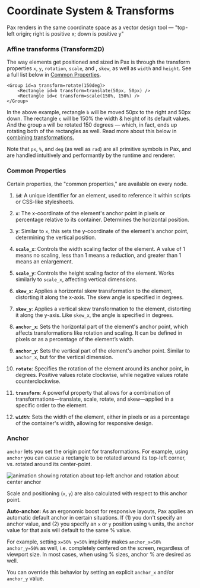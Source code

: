 # Coordinate System & Transforms

[//]: # (9732c66d1335615593249a6e623479a8:start)

Pax renders in the same coordinate space as a vector design tool — "top-left origin; right is positive x; down is positive y"


### Affine transforms (Transform2D)

The way elements get positioned and sized in Pax is through the transform properties `x`, `y`, `rotation`, `scale`, and , `skew`, as well as `width` and `height`.  See a full list below in [Common Properties](#common-properties).

```pax
<Group id=a transform=rotate(150deg)>
    <Rectangle id=b transform=translate(50px, 50px) />
    <Rectangle id=c transform=scale(150%, 150%) />
</Group>
```

In the above example, rectangle `b` will be moved 50px to the right and 50px down.  The rectangle `c` will be 150% the width & height of its default values.  And the group `a` will be rotated 150 degrees — which, in fact, ends up rotating both of the rectangles as well.  Read more about this below in [combining transformations.](#combining-transformations)

Note that `px`, `%`, and `deg` (as well as `rad`) are all primitive symbols in Pax, and are handled intuitively and performantly by the runtime and renderer.


### Common Properties

Certain properties, the "common properties," are available on every node.  

1. **`id`**: A unique identifier for an element, used to reference it within scripts or CSS-like stylesheets.

2. **`x`**: The x-coordinate of the element's anchor point in pixels or percentage relative to its container. Determines the horizontal position.

3. **`y`**: Similar to `x`, this sets the y-coordinate of the element's anchor point, determining the vertical position.

4. **`scale_x`**: Controls the width scaling factor of the element. A value of 1 means no scaling, less than 1 means a reduction, and greater than 1 means an enlargement.

5. **`scale_y`**: Controls the height scaling factor of the element. Works similarly to `scale_x`, affecting vertical dimensions.

6. **`skew_x`**: Applies a horizontal skew transformation to the element, distorting it along the x-axis. The skew angle is specified in degrees.

7. **`skew_y`**: Applies a vertical skew transformation to the element, distorting it along the y-axis. Like `skew_x`, the angle is specified in degrees.

8. **`anchor_x`**: Sets the horizontal part of the element's anchor point, which affects transformations like rotation and scaling. It can be defined in pixels or as a percentage of the element’s width.

9. **`anchor_y`**: Sets the vertical part of the element's anchor point. Similar to `anchor_x`, but for the vertical dimension.

10. **`rotate`**: Specifies the rotation of the element around its anchor point, in degrees. Positive values rotate clockwise, while negative values rotate counterclockwise.

11. **`transform`**: A powerful property that allows for a combination of transformations—translate, scale, rotate, and skew—applied in a specific order to the element.

12. **`width`**: Sets the width of the element, either in pixels or as a percentage of the container's width, allowing for responsive design.


### Anchor

`anchor` lets you set the origin point for transformations.  For example, using `anchor` you can cause a rectangle to be rotated around its top-left corner, vs. rotated around its center-point.  

<img src="/images/origin-of-rotation.gif" alt="animation showing rotation about top-left anchor and rotation about center anchor" />

Scale and positioning (`x`, `y`) are also calculated with respect to this anchor point.

**Auto-anchor:** As an ergonomic boost for responsive layouts, Pax applies an automatic default anchor in certain situations.  If (1) you don't specify an anchor value, and (2) you specify an `x` or `y` position using `%` units, the anchor value for that axis will default to the same % value.  

For example, setting `x=50% y=50%` implicitly makes `anchor_x=50% anchor_y=50%` as well, i.e. completely centered on the screen, regardless of viewport size. In most cases, when using % sizes, anchor % are desired as well.  

You can override this behavior by setting an explicit `anchor_x` and/or `anchor_y` value.







